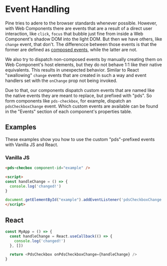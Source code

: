 

<Meta title="Guides/Events"/>

# Event Handling
Pine tries to adere to the browser standards whenever possible. However, with Web Components there are events that are a result of a direct user
interaction, like `click`, `focus` that bubble just fine from inside a Web Component's shadow DOM into the light DOM. But then we have others,
like `change` event, that don't. The differencce between those events is that the former are defined as
[composed events](https://developer.mozilla.org/en-US/docs/Web/API/Event/composed), while the latter are not.


We also try to dispatch non-composed events by manually creating them on Web Component's host elements, but they do not behave 1:1 like their native
equivalents. This results in unexpected behavior. Similar to React "swallowing" `change` events that are created in such a way and event handlers set with
the `onChange` prop not being invoked.

Due to that, our components dispatch custom events that are named like the native events they are meant to replace, but prefixed with "pds". So form components
like `pds-checkbox`, for example, dispatch an `pdsCheckboxChange` event. Which custom events are available can be found in the "Events" section of each component's
properties table.

## Examples

These examples show you how to use the custom "pds"-prefixed events with Vanilla JS and React.

### Vanilla JS

```html
<pds-checbox component-id="example" />

<script>
const handleChange = () => {
  console.log('changed!')
}

document.getElementById("example").addEventListener('pdsCheckboxChange', handleLdchange)
</script>
```

## React

```javascript
const MyApp = () => {
  const handleChange = React.useCallback(() => {
    console.log('changed!')
  }, [])

  return <PdsCheckbox onPdsCheckboxChange={handleChange} />
}
```
